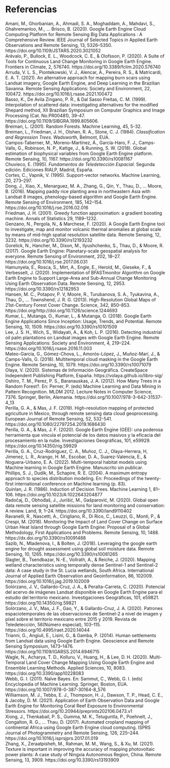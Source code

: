 \newpage

# Referencias

| Amani, M., Ghorbanian, A., Ahmadi, S. A., Moghaddam, A., Mahdavi, S., Ghahremanloo, M., … Brisco, B. (2020). Google Earth Engine Cloud Computing Platform for Remote Sensing Big Data Applications : A Comprehensive Review. IEEE Journal of Selected Topics in Applied Earth Observations and Remote Sensing, 13, 5326–5350. https://doi.org/10.1109/JSTARS.2020.3021052

| Arévalo, P., Bullock, E. L., Woodcock, C. E., & Olofsson, P. (2020). A Suite of Tools for Continuous Land Change Monitoring in Google Earth Engine. Frontiers in Climate, 2, 576740. https://doi.org/10.3389/fclim.2020.576740

| Arruda, V. L. S., Piontekowski, V. J., Alencar, A., Pereira, R. S., & Matricardi, E. A. T. (2021). An alternative approach for mapping burn scars using Landsat imagery, Google Earth Engine, and Deep Learning in the Brazilian Savanna. Remote Sensing Applications: Society and Environment, 22, 100472. https://doi.org/10.1016/j.rsase.2021.100472

| Basso, K., De Avila Zingano, P. R., & Dal Sasso Freitas, C. M. (1999). Interpolation of scattered data: investigating alternatives for the modified Shepard method, XII Brazilian Symposium on Computer Graphics and Image Processing (Cat. No.PR00481), 39-47. https://doi.org/10.1109/SIBGRA.1999.805606.

| Breiman, L. (2001). Random Forests. Machine Learning, 45, 5-32.

| Breiman, L., Friedman, J. H., Olshen, R. A., Stone, C. J. (1984). *Classification and Regression Trees*. Wadsworth, Belmont, EUA.

| Campos-Taberner, M., Moreno-Martínez, Á., García-Haro, F. J., Camps-Valls, G., Robinson, N. P., Kattge, J., & Running, S. W. (2018). Global estimation of biophysical variables from Google Earth Engine platform. Remote Sensing, 10, 1167. https://doi.org/10.3390/rs10081167

| Chuvieco, E. (1995). *Fundamentos de Teledetección Espacial*. Segunda edición. Ediciones RIALP, Madrid, España.

| Cortes, C., Vapnik, V. (1995). Support-vector networks. Machine Learning, 20, 273–297.

| Dong, J., Xiao, X., Menarguez, M. A., Zhang, G., Qin, Y., Thau, D., … Moore, B. (2016). Mapping paddy rice planting area in northeastern Asia with Landsat 8 images, phenology-based algorithm and Google Earth Engine. Remote Sensing of Environment, 185, 142–154. https://doi.org/10.1016/j.rse.2016.02.016

| Friedman, J. H. (2001). Greedy function approximation: a gradient boosting machine. Annals of Statistics 29, 1189–1232.

| Genzano, N., Pergola, N., & Marchese, F. (2020). A Google Earth Engine tool to investigate, map and monitor volcanic thermal anomalies at global scale by means of mid-high spatial resolution satellite data. Remote Sensing, 12, 3232. https://doi.org/10.3390/rs12193232

| Gorelick, N., Hancher, M., Dixon, M., Ilyushchenko, S., Thau, D., & Moore, R. (2017). Google Earth Engine: Planetary-scale geospatial analysis for everyone. Remote Sensing of Environment, 202, 18–27. https://doi.org/10.1016/j.rse.2017.06.031

| Hamunyela, E., Rosca, S., Mirt, A., Engle, E., Herold, M., Gieseke, F., & Verbesselt, J. (2020). Implementation of BFASTmonitor Algorithm on Google Earth Engine to Support Large-Area and Sub-Annual Change Monitoring Using Earth Observation Data. Remote Sensing, 12, 2953. https://doi.org/10.3390/rs12182953

| Hansen, M. C., Potapov, P. V, Moore, R., Turubanova, S. A., Tyukavina, A., Thau, D., … Townshend, J. R. G. (2013). High-Resolution Global Maps of 21st-Century Forest Cover Change. Science, 342, 850–853. https://doi.org/http://doi.org/10.1126/science.1244693

| Kumar, L., Mutanga, O., Kumar, L., & Mutanga, O. (2018). Google Earth Engine Applications Since Inception: Usage, Trends, and Potential. Remote Sensing, 10, 1509. https://doi.org/10.3390/rs10101509

| Lee, J. S. H., Wich, S., Widayati, A., & Koh, L. P. (2016). Detecting industrial oil palm plantations on Landsat images with Google Earth Engine. Remote Sensing Applications: Society and Environment, 4, 219–224. https://doi.org/10.1016/j.rsase.2016.11.003

| Mateo-García, G., Gómez-Chova, L., Amorós-López, J., Muñoz-Marí, J., & Camps-Valls, G. (2018). Multitemporal cloud masking in the Google Earth Engine. Remote Sensing, 10, 1079. https://doi.org/10.3390/rs10071079

| Olaya, V. (2020). Sistemas de Información Geográfica. CreateSpace Independent Publishing Platform, España. https://volaya.github.io/libro-sig/

| Oshiro, T. M., Perez, P. S., Baranauskas, J. A. (2012). How Many Trees in a Random Forest?. En: Perner, P. (eds) Machine Learning and Data Mining in Pattern Recognition. MLDM 2012. Lecture Notes in Computer Science, 7376. Springer, Berlin, Alemania. https://doi.org/10.1007/978-3-642-31537-4_13

| Perilla, G. A., & Mas, J. F. (2019). High-resolution mapping of protected agriculture in Mexico, through remote sensing data cloud geoprocessing. European Journal of Remote Sensing, 52, 532-541. https://doi.org/10.1080/22797254.2019.1686430

| Perilla, G. A., & Mas, J. F. (2020). Google Earth Engine (GEE): una poderosa herramienta que vincula el potencial de los datos masivos y la eficacia del procesamiento en la nube. Investigaciones Geográficas, 101, e59929. https://doi.org/10.14350/rig.59929

| Perilla, G. A., Cruz-Rodríguez, C. A., Muñoz, C. J., Olaya-Herrera, H, Jimenez, L. R., Arango, H. M., Escobar, D. A., Suarez-Valencia, E., & Noguera-Urbano, E. A. (2022). Multi-temporal habitat models using Machine learning in Google Earth Engine. Manuscrito sin publicar.

| Phillips, S. J., Dudík, M., Schapire, R. E. (2004). A maximum entropy approach to species distribution modeling. En: Proceedings of the twenty-first international conference on Machine learning (p. 83).

| Quinlan, J. R. (1986). Induction of Decision Trees. Machine Learning 1, 81–106. https://doi.org/10.1023/A:1022643204877

| Radočaj, D., Obhođaš, J., Jurišić, M., Gašparović, M. (2020). Global open data remote sensing satellite missions for land monitoring and conservation: A review. Land, 9, 1–24. https://doi.org/10.3390/land9110402

| Ravanelli, R., Nascetti, A., Cirigliano, R., Di Rico, C., Leuzzi, G., Monti, P., & Crespi, M. (2018). Monitoring the Impact of Land Cover Change on Surface Urban Heat Island through Google Earth Engine: Proposal of a Global Methodology, First Applications and Problems. Remote Sensing, 10, 1488. https://dx.doi.org/10.3390/rs10091488

| Sazib, N., Mladenova, I., & Bolten, J. (2018). Leveraging the google earth engine for drought assessment using global soil moisture data. Remote Sensing, 10, 1265. https://doi.org/10.3390/rs10081265

| Slagter, B., Tsendbazar, N.-E., Vollrath, A., & Reiche, J. (2020). Mapping wetland characteristics using temporally dense Sentinel-1 and Sentinel-2 data: A case study in the St. Lucia wetlands, South Africa. International Journal of Applied Earth Observation and Geoinformation, 86, 102009. https://doi.org/10.1016/j.jag.2019.102009

| Solórzano, J. V., Gallardo-Cruz, J. A., & Peralta-Carreta, C. (2020). Potencial del acervo de imágenes Landsat disponible en Google Earth Engine para el estudio del territorio mexicano. Investigaciones Geográficas, 101, e59821. https://doi.org/10.14350/rig.59821

| Solórzano, J. V., Mas, J. F., Gao, Y., & Gallardo-Cruz, J. A. (2020). Patrones espaciotemporales de las observaciones de Sentinel-2 a nivel de imagen y píxel sobre el territorio mexicano entre 2015 y 2019. Revista de Teledetección, 56(Número especial), 103–115. https://doi.org/10.4995/raet.2020.14044

| Trianni, G., Angiuli, E., Lisini, G., & Gamba, P. (2014). Human settlements from Landsat data using Google Earth Engine. Geoscience and Remote Sensing Symposium, 1473–1476. https://doi.org/10.1109/IGARSS.2014.6946715

| Wagle, N., Acharya, T. D., Kolluru, V., Huang, H., & Lee, D. H. (2020). Multi-Temporal Land Cover Change Mapping Using Google Earth Engine and Ensemble Learning Methods. Applied Sciences, 10, 8083. https://doi.org/10.3390/app10228083

| Webb, G. I. (2011). Naïve Bayes. En: Sammut, C., Webb, G. I. (eds) Encyclopedia of Machine Learning. Springer, Boston, EUA. https://doi.org/10.1007/978-0-387-30164-8_576

| Williamson, M. J., Tebbs, E. J., Thompson, H. J., Dawson, T. P., Head, C. E., & Jacoby, D. M. (2021). Application of Earth Observation Data and Google Earth Engine for Monitoring Coral Reef Exposure to Environmental Stressors. https://doi.org/10.20944/preprints202106.0473.v1 

| Xiong, J., Thenkabail, P. S., Gumma, M. K., Teluguntla, P., Poehnelt, J., Congalton, R. G., … Thau, D. (2017). Automated cropland mapping of continental Africa using Google Earth Engine cloud computing. ISPRS Journal of Photogrammetry and Remote Sensing, 126, 225–244. https://doi.org/10.1016/j.isprsjprs.2017.01.019

| Zhang, X., Zeraatpisheh, M., Rahman, M. M., Wang, S., & Xu, M. (2021). Texture is important in improving the accuracy of mapping photovoltaic power plants: A case study of Ningxia Autonomous Region, China. Remote Sensing, 13, 3909. https://doi.org/10.3390/rs13193909
